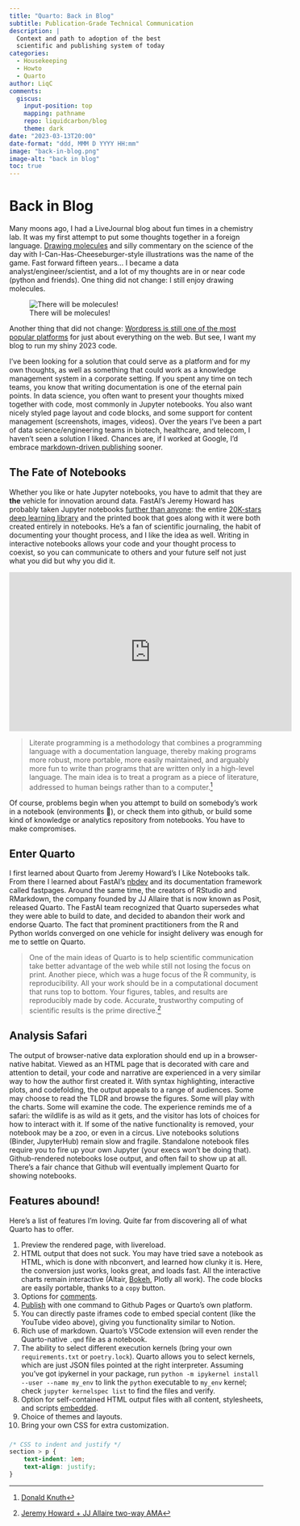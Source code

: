```yaml
---
title: "Quarto: Back in Blog"
subtitle: Publication-Grade Technical Communication
description: |
  Context and path to adoption of the best
  scientific and publishing system of today
categories:
  - Housekeeping
  - Howto
  - Quarto
author: LiqC
comments:
  giscus:
    input-position: top
    mapping: pathname
    repo: liquidcarbon/blog
    theme: dark
date: "2023-03-13T20:00"
date-format: "ddd, MMM D YYYY HH:mm" 
image: "back-in-blog.png"
image-alt: "back in blog"
toc: true
---
```


# Back in Blog

Many moons ago, I had a LiveJournal blog about fun times in a chemistry lab.  It was my first attempt to put some thoughts together in a foreign language.  [Drawing molecules](https://liquidcarbon.livejournal.com/29611.html) and silly commentary on the science of the day with I-Can-Has-Cheeseburger-style illustrations was the name of the game.  Fast forward fifteen years... I became a data analyst/engineer/scientist, and a lot of my thoughts are in or near code (python and friends).  One thing did not change: I still enjoy drawing molecules.

:::{.column-margin}
![There will be molecules!](https://albondxyz.s3.amazonaws.com/animols/LSD.svg)
:::

Another thing that did not change: [Wordpress is still one of the most popular platforms](https://wedevs.com/blog/103311/top-brands-using-wordpress/) for just about everything on the web.  But see, I want my blog to run my shiny 2023 code.

I've been looking for a solution that could serve as a platform and for my own thoughts, as well as something that could work as a knowledge management system in a corporate setting.  If you spent any time on tech teams, you know that writing documentation is one of the eternal pain points.  In data science, you often want to present your thoughts mixed together with code, most commonly in Jupyter notebooks.  You also want nicely styled page layout and code blocks, and some support for content management (screenshots, images, videos).  Over the years I've been a part of data science/engineering teams in biotech, healthcare, and telecom, I haven't seen a solution I liked.  Chances are, if I worked at Google, I'd embrace [markdown-driven publishing](https://www.doctave.com/blog/2021/09/07/how-google-twitter-and-spotify-build-culture-of-documentation.html) sooner.

## The Fate of Notebooks

Whether you like or hate Jupyter notebooks, you have to admit that they are **the** vehicle for innovation around data.  FastAI's Jeremy Howard has probably taken Jupyter notebooks [further than anyone](https://www.fast.ai/posts/2019-11-27-nbdev.html): the entire [20K-stars deep learning library](https://github.com/fastai/fastai) and the printed book that goes along with it were both created entirely in notebooks.  He's a fan of scientific journaling, the habit of documenting your thought process, and I like the idea as well.  Writing in interactive notebooks allows your code and your thought process to coexist, so you can communicate to others and your future self not just what you did but why you did it.

<iframe width="560" height="315" src="https://www.youtube.com/embed/9Q6sLbz37gk" title="YouTube video player" frameborder="0" allow="accelerometer; autoplay; clipboard-write; encrypted-media; gyroscope; picture-in-picture; web-share" allowfullscreen></iframe>

> Literate programming is a methodology that combines a programming language with a documentation language, thereby making programs more robust, more portable, more easily maintained, and arguably more fun to write than programs that are written only in a high-level language. The main idea is to treat a program as a piece of literature, addressed to human beings rather than to a computer.[^1]

Of course, problems begin when you attempt to build on somebody's work in a notebook (environments 🤪), or check them into github, or build some kind of knowledge or analytics repository from notebooks.  You have to make compromises.

## Enter Quarto

I first learned about Quarto from Jeremy Howard's I Like Notebooks talk.  From there I learned about FastAI's [nbdev](https://nbdev.fast.ai/) and its documentation framework called fastpages.  Around the same time, the creators of RStudio and RMarkdown, the company founded by JJ Allaire that is now known as Posit, released Quarto.  The FastAI team recognized that Quarto supersedes what they were able to build to date, and decided to abandon their work and endorse Quarto.  The fact that prominent practitioners from the R and Python worlds converged on one vehicle for insight delivery was enough for me to settle on Quarto.

> One of the main ideas of Quarto is to help scientific communication take better advantage of the web while still not losing the focus on print.  Another piece, which was a huge focus of the R community, is reproducibility.  All your work should be in a computational document that runs top to bottom.  Your figures, tables, and results are reproducibly made by code.  Accurate, trustworthy computing of scientific results is the prime directive.[^2]

## Analysis Safari

The output of browser-native data exploration should end up in a browser-native habitat.  Viewed as an HTML page that is decorated with care and attention to detail, your code and narrative are experienced in a very similar way to how the author first created it.  With syntax highlighting, interactive plots, and codefolding, the output appeals to a range of audiences.  Some may choose to read the TLDR and browse the figures.  Some will play with the charts.  Some will examine the code.  The experience reminds me of a safari: the wildlife is as wild as it gets, and the visitor has lots of choices for how to interact with it.  If some of the native functionality is removed, your notebook may be a zoo, or even in a circus.  Live notebooks solutions (Binder, JupyterHub) remain slow and fragile.  Standalone notebook files require you to fire up your own Jupyter (your execs won't be doing that).  Github-rendered notebooks lose output, and often fail to show up at all.  There's a fair chance that Github will eventually implement Quarto for showing notebooks.

## Features abound!

Here's a list of features I'm loving.  Quite far from discovering all of what Quarto has to offer.

(@) Preview the rendered page, with livereload.
(@) HTML output that does not suck.  You may have tried save a notebook as HTML, which is done with nbconvert, and learned how clunky it is.  Here, the conversion just works, looks great, and loads fast.  All the interactive charts remain interactive (Altair, [Bokeh](../elements-of-surprise/), Plotly all work).  The code blocks are easily portable, thanks to a `copy` button.
(@) Options for [comments](https://quarto.org/docs/reference/projects/websites.html#comments).
(@) [Publish](https://quarto.org/docs/publishing/) with one command to Github Pages or Quarto's own platform.
(@) You can directly paste iframes code to embed special content (like the YouTube video above), giving you functionality similar to Notion.
(@) Rich use of markdown.  Quarto's VSCode extension will even render the Quarto-native `.qmd` file as a notebook.
(@) The ability to select different execution kernels (bring your own `requirements.txt` or `poetry.lock`).  Quarto allows you to select kernels, which are just JSON files pointed at the right interpreter.  Assuming you've got ipykernel in your package, run `python -m ipykernel install --user --name my_env` to link the `python` executable to `my_env` kernel; check `jupyter kernelspec list` to find the files and verify.
(@) Option for self-contained HTML output files with all content, stylesheets, and scripts [embedded](https://quarto.org/docs/output-formats/html-basics.html#self-contained).
(@) Choice of themes and layouts.
(@) Bring your own CSS for extra customization.

###
::: {.column-margin .move-up-50pct}
```css
/* CSS to indent and justify */
section > p {
    text-indent: 1em;
    text-align: justify;
}
```
:::

[^1]: [Donald Knuth](https://en.wikipedia.org/wiki/Donald_Knuth)
[^2]: [Jeremy Howard + JJ Allaire two-way AMA](https://youtu.be/xxVVSxcjNQs?t=4610)
